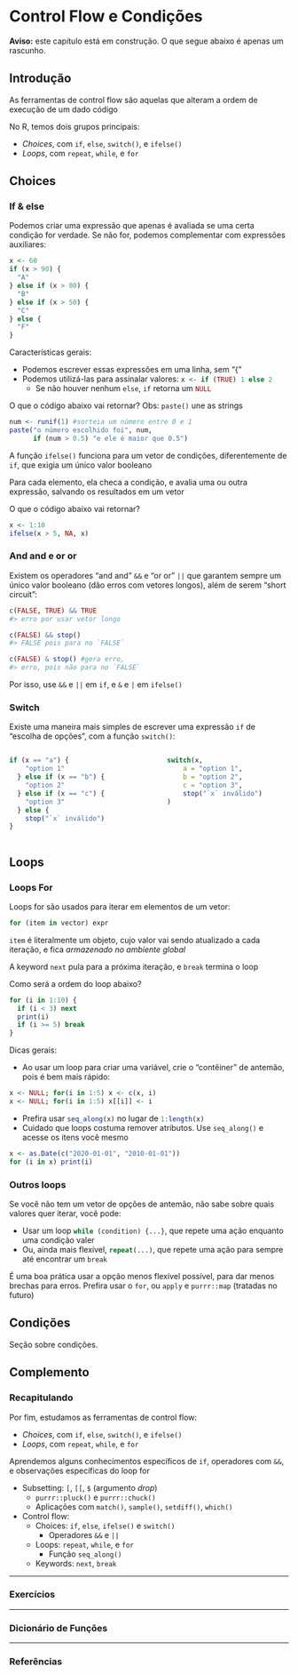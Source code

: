 # Control Flow e Condições {#control-conds}

**Aviso:** este capítulo está em construção. O que segue abaixo é apenas um rascunho.

## Introdução

As ferramentas de control flow são aquelas que alteram a ordem de execução de um dado código\medskip

No R, temos dois grupos principais:

- _Choices_, com `if`, `else`, `switch()`, e `ifelse()`
- _Loops_, com `repeat`, `while`, e `for`

## Choices

### If & else
Podemos criar uma expressão que apenas é avaliada se uma certa condição for verdade. Se não for, podemos complementar com expressões auxiliares:

```r
x <- 60
if (x > 90) {
  "A"
} else if (x > 80) {
  "B"
} else if (x > 50) {
  "C"
} else {
  "F"
}
```


Características gerais:

- Podemos escrever essas expressões em uma linha, sem "\{"
- Podemos utilizá-las para assinalar valores: `x <- if (TRUE) 1 else 2`{.r}
  - Se não houver nenhum `else`, `if` retorna um `NULL`{.r}

::: {.example}
O que o código abaixo vai retornar? Obs: `paste()` une as strings
\vspace{-1em}
```r
num <- runif(1) #sorteia um número entre 0 e 1
paste("o número escolhido foi", num,
      if (num > 0.5) "e ele é maior que 0.5")
```
\vspace{-1em}
:::


A função `ifelse()` funciona para um vetor de condições, diferentemente de `if`, que exigia um único valor booleano\medskip

Para cada elemento, ela checa a condição, e avalia uma ou outra expressão, salvando os resultados em um vetor

::: {.example}
O que o código abaixo vai retornar?
\vspace{-1em}
```r
x <- 1:10
ifelse(x > 5, NA, x)
```
\vspace{-1em}
:::


### And and e or or
Existem os operadores "and and" `&&` e "or or" `||` que garantem sempre um único valor booleano (dão erros com vetores longos), além de serem "short circuit":

```r
c(FALSE, TRUE) && TRUE
#> erro por usar vetor longo

c(FALSE) && stop()
#> FALSE pois para no `FALSE`

c(FALSE) & stop() #gera erro,
#> erro, pois não para no `FALSE`

```

Por isso, use `&&` e `||` em `if`, e `&` e `|` em `ifelse()`


### Switch
Existe uma maneira mais simples de escrever uma expressão `if` de "escolha de opções", com a função `switch()`:

:::::::::::::: {.columns}
::: {.column width="47.5%"}
```r
if (x == "a") {
    "option 1"
  } else if (x == "b") {
    "option 2" 
  } else if (x == "c") {
    "option 3"
  } else {
    stop("`x` inválido")
}
```
:::
::: {.column width="5%"}
:::
::: {.column width="47.5%"}
```r
switch(x,
    a = "option 1",
    b = "option 2",
    c = "option 3",
    stop("`x` inválido")
)
```
:::
::::::::::::::


## Loops

### Loops For
Loops for são usados para iterar em elementos de um vetor:

```r
for (item in vector) expr
```

`item` é literalmente um objeto, cujo valor vai sendo atualizado a cada iteração, e fica _armazenado no ambiente global_\footnote[frame]{Cuidado, isso substitui um valor pre-existente de mesmo nome}\medskip


\framesubtitle{Keywords}
A keyword `next` pula para a próxima iteração, e `break` termina o loop

::: {.example}
Como será a ordem do loop abaixo?
\vspace{-1em}
```r
for (i in 1:10) {
  if (i < 3) next
  print(i)
  if (i >= 5) break
}
```
\vspace{-1em}
:::


Dicas gerais:

- Ao usar um loop para criar uma variável, crie o "contêiner" de antemão, pois é bem mais rápido:

```r
x <- NULL; for(i in 1:5) x <- c(x, i)
x <- NULL; for(i in 1:5) x[[i]] <- i
```

- Prefira usar `seq_along(x)`{.r} no lugar de `1:length(x)`{.r}
- Cuidado que loops costuma remover atributos. Use `seq_along()` e acesse os itens você mesmo
```r
x <- as.Date(c("2020-01-01", "2010-01-01"))
for (i in x) print(i)
```


### Outros loops
Se você não tem um vetor de opções de antemão, não sabe sobre quais valores quer iterar, você pode:

- Usar um loop `while (condition) {...}`{.r}, que repete uma ação enquanto uma condição valer
- Ou, ainda mais flexível, `repeat(...)`{.r}, que repete uma ação para sempre até encontrar um `break`

É uma boa prática usar a opção menos flexível possível, para dar menos brechas para erros. Prefira usar o `for`, ou `apply` e `purrr::map` (tratadas no futuro)


## Condições

Seção sobre condições.



<div class="double-hrule"></div>

## Complemento {.unlisted .unnumbered}

### Recapitulando {-}

\framesubtitle{Control flow}
Por fim, estudamos as ferramentas de control flow:

- _Choices_, com `if`, `else`, `switch()`, e `ifelse()`
- _Loops_, com `repeat`, `while`, e `for`

Aprendemos alguns conhecimentos específicos de `if`, operadores com `&&`, e observações específicas do loop for


\framesubtitle{Funções aprendidas}
- Subsetting: `[`, `[[`, `$` (argumento _drop_)
  - `purrr::pluck()` e `purrr::chuck()`
  - Aplicações com `match()`, `sample()`, `setdiff()`, `which()`
- Control flow:
  - Choices: `if`, `else`, `ifelse()` e `switch()`
    - Operadores `&&` e `||`
  - Loops: `repeat`, `while`, e `for`
    - Função `seq_along()`
  - Keywords: `next`, `break`
  


---

### Exercícios {-}


---

### Dicionário de Funções {-}


---

### Referências {-}
